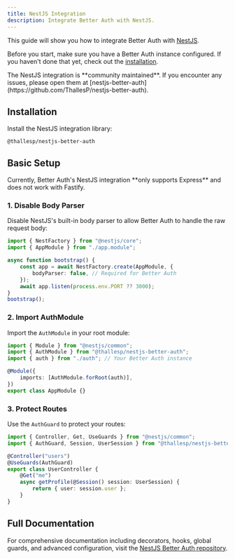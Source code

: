 ```yaml
---
title: NestJS Integration
description: Integrate Better Auth with NestJS.
---
```


This guide will show you how to integrate Better Auth with [NestJS](https://nestjs.com/).

Before you start, make sure you have a Better Auth instance configured. If you haven't done that yet, check out the [installation](/docs/installation).

<Callout type="info">
    The NestJS integration is **community maintained**. If you encounter any issues, please open them at
    [nestjs-better-auth](https://github.com/ThallesP/nestjs-better-auth).
</Callout>

## Installation

Install the NestJS integration library:

```package-install
@thallesp/nestjs-better-auth
```

## Basic Setup

<Callout type="warn">
    Currently, Better Auth's NestJS integration **only supports Express** and does not work with Fastify.
</Callout>

### 1. Disable Body Parser

Disable NestJS's built-in body parser to allow Better Auth to handle the raw request body:

```ts title="main.ts"
import { NestFactory } from "@nestjs/core";
import { AppModule } from "./app.module";

async function bootstrap() {
    const app = await NestFactory.create(AppModule, {
        bodyParser: false, // Required for Better Auth
    });
    await app.listen(process.env.PORT ?? 3000);
}
bootstrap();
```

### 2. Import AuthModule

Import the `AuthModule` in your root module:

```ts title="app.module.ts"
import { Module } from "@nestjs/common";
import { AuthModule } from "@thallesp/nestjs-better-auth";
import { auth } from "./auth"; // Your Better Auth instance

@Module({
    imports: [AuthModule.forRoot(auth)],
})
export class AppModule {}
```

### 3. Protect Routes

Use the `AuthGuard` to protect your routes:

```ts title="user.controller.ts"
import { Controller, Get, UseGuards } from "@nestjs/common";
import { AuthGuard, Session, UserSession } from "@thallesp/nestjs-better-auth";

@Controller("users")
@UseGuards(AuthGuard)
export class UserController {
    @Get("me")
    async getProfile(@Session() session: UserSession) {
        return { user: session.user };
    }
}
```

## Full Documentation

For comprehensive documentation including decorators, hooks, global guards, and advanced configuration, visit the [NestJS Better Auth repository](https://github.com/thallesp/nestjs-better-auth).
